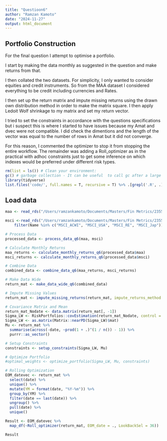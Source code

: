 ```yaml
---
title: "Questioon6"
author: "Ramzan Kamoto"
date: "2024-11-27"
output: html_document
---
```


## Portfolio Construction 

For the final question I attempt to optimise a portfolio. 

I start by making the data monthly as suggested in the question and make returns from that. 

I then collated the two datasets. For simplicity, I only wanted to consider equities and credit instruments. So from the MAA dataset I considered everything to be credit including currencies and Rates. 

I then set up the return matrix and impute missing returns using the drawn own distribution method in order to make the matrix square. I then apply Ledoit Wolf shrinkage to my matrix and set my return vector. 

I tried to set the constraints in accordance with the questions specifications but i suspect this is where I started to have issues because my Amat and dvec were not compatible. I did check the dimentions and the length of the vector was equal to the number of rows in Amat but it did not converge. 

For this reason, I commented the optimizer to stop it from stopping the entire workflow. The remainder was adding a Roll_optimizer as in the practical with adhoc constraints just to get some inference on which indexes would be preferred under different risk types. 

```r

rm(list = ls()) # Clean your environment:
gc() # garbage collection - It can be useful  to call gc after a large object has been removed, as this may prompt R to return memory to the operating system.
library(tidyverse)
list.files('code/', full.names = T, recursive = T) %>% .[grepl('.R', .)] %>% as.list() %>% walk(~source(.))
```

## Load data 

```r

maa <- read_rds("/Users/ramzankamoto/Documents/Masters/Fin Metrics/23550716fmx/data/MAA.rds")

msci <-read_rds("/Users/ramzankamoto/Documents/Masters/Fin Metrics/23550716fmx/data/msci.rds") %>% 
    filter(Name %in% c("MSCI_ACWI", "MSCI_USA", "MSCI_RE", "MSCI_Jap"))


```



```r
# Process Data
processed_data <- process_data_q6(maa, msci)

# Calculate Monthly Returns
maa_returns <- calculate_monthly_returns_q6(processed_data$maa)
msci_returns <- calculate_monthly_returns_q6(processed_data$msci)

# Combine Data
combined_data <- combine_data_q6(maa_returns, msci_returns)

# Make Data Wide
return_mat <- make_data_wide_q6(combined_data)

# Impute Missing Values
return_mat <- impute_missing_returns(return_mat, impute_returns_method = "Drawn_Distribution_Own")

# Covariance Matrix and Mean
return_mat_Nodate <- data.matrix(return_mat[, -1])
Sigma_LW <- RiskPortfolios::covEstimation(return_mat_Nodate, control = list(type = "lw"))
Sigma_LW <- as.matrix(Matrix::nearPD(Sigma_LW)$mat)
Mu <- return_mat %>%
  summarise(across(-date, ~prod(1 + .)^(1 / n()) - 1)) %>%
  purrr::as_vector()

# Setup Constraints
constraints <- setup_constraints(Sigma_LW, Mu)

# Optimize Portfolio
#optimal_weights <- optimize_portfolio(Sigma_LW, Mu, constraints)

# Rolling Optimization
EOM_datevec <- return_mat %>%
  select(date) %>%
  unique() %>%
  mutate(YM = format(date, "%Y-%m")) %>%
  group_by(YM) %>%
  filter(date == last(date)) %>%
  ungroup() %>%
  pull(date) %>%
  unique()

Result <- EOM_datevec %>%
  map_df(~Roll_optimizer(return_mat, EOM_date = ., LookBackSel = 36))

Result

```


